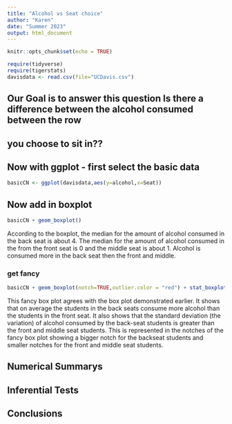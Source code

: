 ```yaml
---
title: "Alcohol vs Seat choice"
author: "Karen"
date: "Summer 2023"
output: html_document
---
```


```r
knitr::opts_chunk$set(echo = TRUE)
```

```r
require(tidyverse)
require(tigerstats)
davisdata <- read.csv(file="UCDavis.csv")
```
## Our Goal is to answer this question Is there a difference between the alcohol consumed between the row
## you choose to sit in??

## Now with ggplot - first select the basic data

```r
basicCN <- ggplot(davisdata,aes(y=alcohol,x=Seat))
```
## Now add in boxplot

```r
basicCN + geom_boxplot()
```
  
According to the boxplot, the median for the amount of alcohol consumed in the back seat is about 4. The median for the amount of alcohol consumed in the from the front seat is 0 and the middle seat is about 1. Alcohol is consumed more in the back seat then the front and middle.
  
### get fancy  

```r
basicCN + geom_boxplot(notch=TRUE,outlier.color = "red") + stat_boxplot(geom ='errorbar') + labs(title="Fancy notch boxplot \n with 2 lines")
```

This fancy box plot agrees with the box plot demonstrated earlier. It shows that on average the students in the back seats consume more alcohol than the students in the front seat. It also shows that the standard deviation (the variation) of alcohol consumed by the back-seat students is greater than the front and middle seat students. This is represented in the notches of the fancy box plot showing a bigger notch for the backseat students and smaller notches for the front and middle seat students.  

## Numerical Summarys 

## Inferential Tests

## Conclusions


